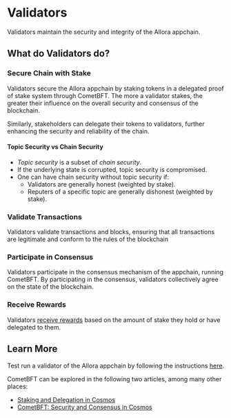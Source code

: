 # Validators

Validators maintain the security and integrity of the Allora appchain.

## What do Validators do?

### Secure Chain with Stake

Validators secure the Allora appchain by staking tokens in a delegated proof of stake system through CometBFT. The more a validator stakes, the greater their influence on the overall security and consensus of the blockchain. 

Similarly, stakeholders can delegate their tokens to validators, further enhancing the security and reliability of the chain.

#### Topic Security vs Chain Security

- *Topic security* is a subset of *chain security*.
- If the underlying state is corrupted, topic security is compromised.
- One can have chain security without topic security if:
    - Validators are generally honest (weighted by stake).
    - Reputers of a specific topic are generally dishonest (weighted by stake).


### Validate Transactions

Validators validate transactions and blocks, ensuring that all transactions are legitimate and conform to the rules of the blockchain

### Participate in Consensus

Validators participate in the consensus mechanism of the appchain, running CometBFT. By participating in the consensus, validators collectively agree on the state of the blockchain.

### Receive Rewards

Validators [receive rewards]() based on the amount of stake they hold or have delegated to them.

## Learn More

Test run a validator of the Allora appchain by following the instructions [here](/devs/validators/run-full-node).

CometBFT can be explored in the following two articles, among many other places:

- [Staking and Delegation in Cosmos](https://medium.com/@notional-ventures/staking-and-delegation-in-cosmos-db660154bcf9)
- [CometBFT: Security and Consensus in Cosmos](https://medium.com/@notional-ventures/cometbft-security-and-consensus-in-cosmos-part-1-a7be84f0bf25)